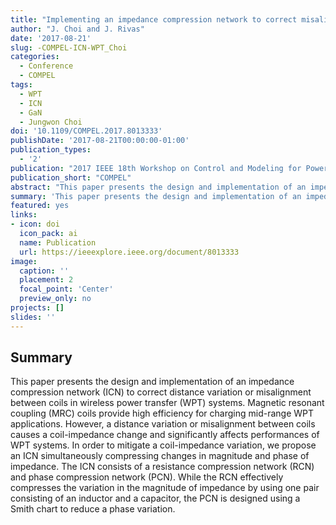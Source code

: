 ```yaml
---
title: "Implementing an impedance compression network to correct misalignment in a wireless power transfer system"
author: "J. Choi and J. Rivas"
date: '2017-08-21'
slug: -COMPEL-ICN-WPT_Choi
categories:
  - Conference
  - COMPEL
tags: 
  - WPT
  - ICN
  - GaN
  - Jungwon Choi
doi: '10.1109/COMPEL.2017.8013333'
publishDate: '2017-08-21T00:00:00-01:00'
publication_types:
  - '2'
publication: "2017 IEEE 18th Workshop on Control and Modeling for Power Electronics (COMPEL)"
publication_short: "COMPEL"
abstract: "This paper presents the design and implementation of an impedance compression network (ICN) to correct distance variation or misalignment between coils in wireless power transfer (WPT) systems. Magnetic resonant coupling (MRC) coils provide high efficiency for charging mid-range WPT applications. However, a distance variation or misalignment between coils causes a coil-impedance change and significantly affects performances of WPT systems. In order to mitigate a coil-impedance variation, we propose an ICN simultaneously compressing changes in magnitude and phase of impedance. The ICN consists of a resistance compression network (RCN) and phase compression network (PCN). While the RCN effectively compresses the variation in the magnitude of impedance by using one pair consisting of an inductor and a capacitor, the PCN is designed using a Smith chart to reduce a phase variation."
summary: 'This paper presents the design and implementation of an impedance compression network (ICN) to correct distance variation or misalignment between coils in wireless power transfer (WPT) systems. Magnetic resonant coupling (MRC) coils provide high efficiency for charging mid-range WPT applications. However, a distance variation or misalignment between coils causes a coil-impedance change and significantly affects performances of WPT systems. In order to mitigate a coil-impedance variation, we propose an ICN simultaneously compressing changes in magnitude and phase of impedance. The ICN consists of a resistance compression network (RCN) and phase compression network (PCN). While the RCN effectively compresses the variation in the magnitude of impedance by using one pair consisting of an inductor and a capacitor, the PCN is designed using a Smith chart to reduce a phase variation.'
featured: yes
links:
- icon: doi
  icon_pack: ai
  name: Publication
  url: https://ieeexplore.ieee.org/document/8013333
image:
  caption: ''
  placement: 2
  focal_point: 'Center'
  preview_only: no
projects: []
slides: ''
---
```


## Summary

This paper presents the design and implementation of an impedance compression network (ICN) to correct distance variation or misalignment between coils in wireless power transfer (WPT) systems. Magnetic resonant coupling (MRC) coils provide high efficiency for charging mid-range WPT applications. However, a distance variation or misalignment between coils causes a coil-impedance change and significantly affects performances of WPT systems. In order to mitigate a coil-impedance variation, we propose an ICN simultaneously compressing changes in magnitude and phase of impedance. The ICN consists of a resistance compression network (RCN) and phase compression network (PCN). While the RCN effectively compresses the variation in the magnitude of impedance by using one pair consisting of an inductor and a capacitor, the PCN is designed using a Smith chart to reduce a phase variation.